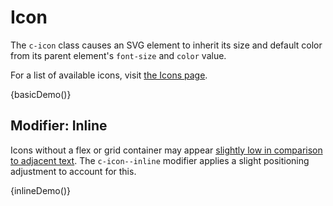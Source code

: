 
<Meta title="Components/Icon" />

# Icon

The `c-icon` class causes an SVG element to inherit its size and default color from its parent element's `font-size` and `color` value.

For a list of available icons, visit [the Icons page](/?path=/docs/design-icons--page).

<Preview>
  <Story name="Basic" height="100px">
    {basicDemo()}
  </Story>
</Preview>

## Modifier: Inline

Icons without a flex or grid container may appear [slightly low in comparison to adjacent text](https://cloudfour.com/thinks/some-imaginary-css/#align-to-typeface-median). The `c-icon--inline` modifier applies a slight positioning adjustment to account for this.

<Preview>
  <Story name="Inline" height="100px">
    {inlineDemo()}
  </Story>
</Preview>
